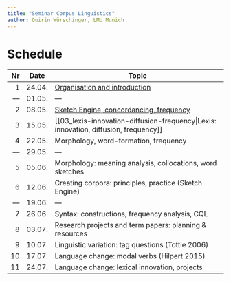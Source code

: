 ```yaml
---
title: "Seminar Corpus Linguistics"
author: Quirin Würschinger, LMU Munich
---
```

# Schedule

|  Nr | Date   | Topic                                                                                      |
| --: | ------ | ------------------------------------------------------------------------------------------ |
|   1 | 24.04. | [Organisation and introduction](01-organisation-and-introduction.md)                       |
| --- | 01.05. | ---                                                                                        |
|   2 | 08.05. | [Sketch Engine, concordancing, frequency](02-sketch-engine-concordancing-frequency.md)     |
|   3 | 15.05. | [[03_lexis-innovation-diffusion-frequency\|Lexis: innovation, diffusion, frequency]] |
|   4 | 22.05. | Morphology, word-formation, frequency                                                      |
| --- | 29.05. | ---                                                                                        |
|   5 | 05.06. | Morphology: meaning analysis, collocations, word sketches                                  |
|   6 | 12.06. | Creating corpora: principles, practice (Sketch Engine)                                     |
| --- | 19.06. | ---                                                                                        |
|   7 | 26.06. | Syntax: constructions, frequency analysis, CQL                                             |
|   8 | 03.07. | Research projects and term papers: planning & resources                                    |
|   9 | 10.07. | Linguistic variation: tag questions (Tottie 2006)                                          |
|  10 | 17.07. | Language change: modal verbs (Hilpert 2015)                                                |
|  11 | 24.07. | Language change: lexical innovation, projects                                              |
